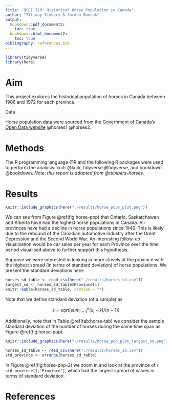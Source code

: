 ```yaml
---
title: 'DSCI 310: Historical Horse Population in Canada'
author: "Tiffany Timbers & Jordan Bourak"
output:
  bookdown::pdf_document2:
    toc: true
  bookdown::html_document2:
    toc: true
bibliography: references.bib
---
```


```r
library(tidyverse)
library(here)
```

# Aim

This project explores the historical population of horses in Canada between 1906 and 1972 for each province.

Data

Horse population data were sourced from the [Government of Canada's Open Data website](http://open.canada.ca/en/open-data) @horses1 @horses2.

# Methods

The R programming language @R and the following R packages were used to perform the analysis: knitr @knitr, tidyverse @tidyverse, and bookdown @bookdown. *Note: this report is adapted from @ttimbers-horses.*

# Results

```r
knitr::include_graphics(here("./results/horse_pops_plot.png"))
```

We can see from Figure \@ref(fig:horse-pop) that Ontario, Saskatchewan and Alberta have had the highest horse populations in Canada. All provinces have had a decline in horse populations since 1940. This is likely due to the rebound of the Canadian automotive industry after the Great Depression and the Second World War. An interesting follow-up visualisation would be car sales per year for each Province over the time period visualised above to further support this hypothesis.

Suppose we were interested in looking in more closely at the province with the highest spread (in terms of standard deviation) of horse populations. We present the standard deviations here:

```r
horses_sd_table <- read_csv(here("./results/horses_sd.csv"))
largest_sd <- horses_sd_table$Province[1]
knitr::kable(horses_sd_table, caption = "")
```

Note that we define standard deviation (of a sample) as

$$s = sqrt( sum_{i = 1}^n(x_i - \bar{x}) / (n-1))$$

Additionally, note that in Table \@ref(tab:horse-tab) we consider the sample standard deviation of the number of horses during the same time span as Figure \@ref(fig:horse-pop).

```r
knitr::include_graphics(here("./results/horse_pop_plot_largest_sd.png"))
```

```r
horses_sd_table <- read_csv(here("./results/horses_sd.csv"))
std_province <- arrange(horses_sd_table)
```

In Figure \@ref(fig:horse-pop-2) we zoom in and look at the province of `r std_province[1,"Province"]`, which had the largest spread of values in terms of standard deviation.

# References
